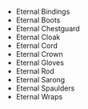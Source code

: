 - <WowHeadItem id="14330">Eternal Bindings</WowHeadItem>
- <WowHeadItem id="14329">Eternal Boots</WowHeadItem>
- <WowHeadItem id="14328">Eternal Chestguard</WowHeadItem>
- <WowHeadItem id="14331">Eternal Cloak</WowHeadItem>
- <WowHeadItem id="14337">Eternal Cord</WowHeadItem>
- <WowHeadItem id="14332">Eternal Crown</WowHeadItem>
- <WowHeadItem id="14333">Eternal Gloves</WowHeadItem>
- <WowHeadItem id="15989">Eternal Rod</WowHeadItem>
- <WowHeadItem id="14334">Eternal Sarong</WowHeadItem>
- <WowHeadItem id="14335">Eternal Spaulders</WowHeadItem>
- <WowHeadItem id="14336">Eternal Wraps</WowHeadItem>